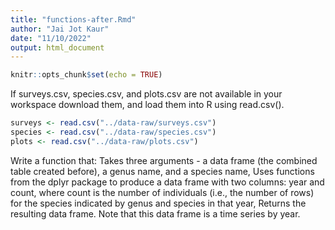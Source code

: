 ```yaml
---
title: "functions-after.Rmd"
author: "Jai Jot Kaur"
date: "11/10/2022"
output: html_document
---
```


```r
knitr::opts_chunk$set(echo = TRUE)
```

If surveys.csv, species.csv, and plots.csv are not available in your workspace download them, and load them into R using read.csv().

```r
surveys <- read.csv("../data-raw/surveys.csv")
species <- read.csv("../data-raw/species.csv")
plots <- read.csv("../data-raw/plots.csv")
```

Write a function that:
Takes three arguments - a data frame (the combined table created before), a genus name, and a species name,
Uses functions from the dplyr package to produce a data frame with two columns: year and count, where count is the number of individuals (i.e., the number of rows) for the species indicated by genus and species in that year,
Returns the resulting data frame. Note that this data frame is a time series by year.
